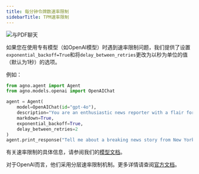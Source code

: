 ```yaml
---
title: 每分钟令牌数速率限制
sidebarTitle: TPM速率限制
---
```

![与PDF聊天](/images/tpm_issues.png)

如果您在使用专有模型（如OpenAI模型）时遇到速率限制问题，我们提供了设置`exponential_backoff=True`和将`delay_between_retries`更改为以秒为单位的值（默认为1秒）的选项。

例如：  
```python
from agno.agent import Agent
from agno.models.openai import OpenAIChat

agent = Agent(
    model=OpenAIChat(id="gpt-4o"),
    description="You are an enthusiastic news reporter with a flair for storytelling!",
    markdown=True,
    exponential_backoff=True,
    delay_between_retries=2
)
agent.print_response("Tell me about a breaking news story from New York.", stream=True)
```

有关速率限制的具体信息，请参阅我们的[模型文档](../models/)。

对于OpenAI而言，他们采用分层速率限制机制。更多详情请查阅[官方文档](https://platform.openai.com/docs/guides/rate-limits/usage-tiers)。